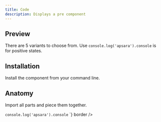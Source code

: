 ```yaml
---
title: Code
description: Displays a pre component
---
```

## Preview

<Preview>
  <Flex
    css={{
      flexDirection: "column",
      alignItems: "center",
      gap: "$3",
    }}
  >
  <Text>
    There are 5 variants to choose from. Use <Code>console.log('apsara').console</Code> is
    for positive states.
  </Text>
  
  </Flex>
</Preview>

## Installation

Install the component from your command line.

<LiveProvider>
    <LiveEditor code={`npm install @raystack/apsara`} border/>
</LiveProvider>


## Anatomy
Import all parts and piece them together.

<LiveProvider>
    <LiveEditor code={`

<Code>console.log('apsara').console</Code> 
`} border />
</LiveProvider>

